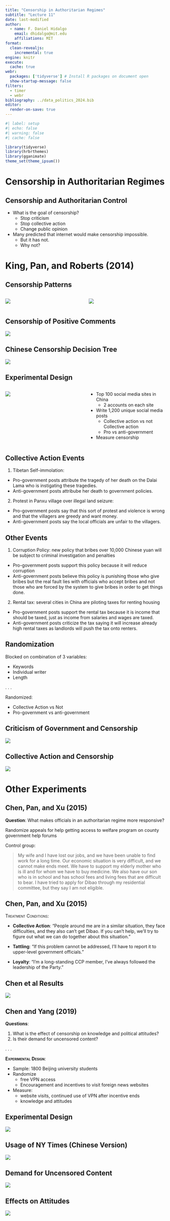 ```yaml
---
title: "Censorship in Authoritarian Regimes"
subtitle: "Lecture 11"
date: last-modified
author: 
  - name: F. Daniel Hidalgo
    email: dhidalgo@mit.edu
    affiliations: MIT
format: 
  clean-revealjs:
    incremental: true
engine: knitr
execute: 
  cache: true
webr:
  packages: ['tidyverse'] # Install R packages on document open
  show-startup-message: false
filters: 
  - timer
  - webr
bibliography: ../data_politics_2024.bib
editor:
  render-on-save: true
---
```


```r
#| label: setup
#| echo: false
#| warning: false
#| cache: false

library(tidyverse)
library(hrbrthemes)
library(gganimate)
theme_set(theme_ipsum())
```

# Censorship in Authoritarian Regimes

## Censorship and Authoritarian Control

- What is the goal of censorship? 
  - Stop criticism
  - Stop collective action
  - Change public opinion 
  
- Many predicted that internet would make censorship impossible. 
  - But it has not. 
  - Why not?

# King, Pan, and Roberts (2014)

## Censorship Patterns

::: columns
::: {.column width="50%"}
![](images/kpr_aiweiwei.png)
:::

::: {.column .fragment width="50%"}
![](images/kpr_onechild.png)
:::
:::

## Censorship of Positive Comments

![](images/kpr_lottery.png)


## Chinese Censorship Decision Tree

![](images/kpr_tree.png)

## Experimental Design
:::: columns

::: {.column width="50%"}
![](images/chinese_social_media.png)


:::

::: {.column width="50%"}

- Top 100 social media sites in China
  - 2 accounts on each site
- Write 1,200 unique social media posts
  - Collective action vs not Collective action
  - Pro vs anti-government
- Measure censorship

:::

::::

## Collective Action Events


1. Tibetan Self-immolation: 
  
  - Pro-government posts attribute the tragedy of her death on the Dalai Lama who is instigating these tragedies. 
  - Anti-government posts attribube her death to government policies.

2. Protest in Panxu village over illegal land seizure: 
  
  - Pro-government posts say that this sort of protest and violence is wrong and that the villagers are greedy and want money. 
  - Anti-government posts say the local officials are unfair to the villagers.
  
## Other Events

1. Corruption Policy: new policy that bribes over 10,000 Chinese yuan will be subject to criminal investigation and penalties

  - Pro-government posts support this policy because it will reduce corruption
  - Anti-government posts believe this policy is punishing those who give bribes but the real fault lies with officials who accept bribes and not those who are forced by the system to give bribes in order to get things done.

2. Rental tax:  several cities in China are piloting taxes for renting housing

  - Pro-government posts support the rental tax because it is income that should be taxed, just as income from salaries and wages are taxed.
  - Anti-government posts criticize the tax saying it will increase already high rental taxes as landlords will push the tax onto renters.
  
  
## Randomization

Blocked on combination of 3 variables:

- Keywords
- Individual writer 
- Length

. . .

Randomized:

- Collective Action vs Not
- Pro-government vs anti-government




## Criticism of Government and Censorship

![](images/kpr_crticism_effect.png)

## Collective Action and Censorship


![](images/kpr_collective_effect.png)

# Other Experiments

## Chen, Pan, and Xu (2015)

**Question**: What makes officials in an authoritarian regime more responsive?


Randomize appeals for help getting access to welfare program on county government help forums

Control group: 

> My wife and I have lost our jobs, and we have been unable to find work for a long time. Our economic situation is very difficult, and we cannot make ends meet. We have to support my elderly mother who is ill and for whom we have to buy medicine. We also have our son who is in school and has school fees and living fees that are difficult to bear. I have tried to apply
for Dibao through my residential committee, but they say I am not eligible.


## Chen, Pan, and Xu (2015)


[Treatment Conditions]{.smallcaps}:

- **Collective Action**: "People around me are in a similar situation, they face difficulties, and they also can’t get Dibao. If you can’t help, we’ll try to figure out what we can do together about this situation."

- **Tattling**:  "If this problem cannot be addressed, I’ll have to report it to upper-level government officials."

- **Loyalty**: "I’m a long-standing CCP member, I’ve always followed the leadership of the Party."

## Chen et al Results

![](images/cpx_results.png)

## Chen and Yang (2019)

**Questions**:

1. What is the effect of censorship on knowledge and political attitudes? 
2. Is their demand for uncensored content? 

. . . 

[**Experimental Design**]{.smallcaps}:

- Sample: 1800 Beijing university students
- Randomize 
  - free VPN access
  - Encouragement and incentives to visit foreign news websites
- Measure: 
  - website visits, continued use of VPN after incentive ends
  - knowledge and attitudes
  
## Experimental Design

![](images/cy_diagram.png)

## Usage of NY Times (Chinese Version)

![](images/cy_effects.png)

## Demand for Uncensored Content

![](images/cy_demand.png)

## Effects on Attitudes
![](images/cy_attitudes.png)
